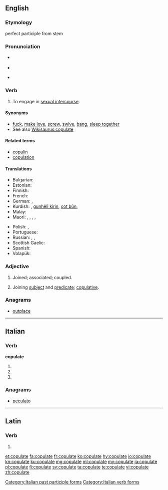 ==English==

===Etymology===
{{etyl|la|en}} {{term|copulare||to couple|lang=la}} perfect participle from stem {{term|copulat-|lang=la}}

===Pronunciation===
* {{a|UK}} {{IPA|/ˈkɒp.jə.leɪt/}}
* {{rhymes|ɒpjəleɪt}}
* {{a|US}} {{IPA|/ˈkɔ.pjə.leɪt/}}

===Verb===
{{en-verb|copulat|ing}}

# To engage in [[sexual intercourse]].

====Synonyms====
* [[fuck]], [[make love]], [[screw]], [[swive]], [[bang]], [[sleep together]]
* See also [[Wikisaurus:copulate]]

====Related terms====
* [[copulin]]
* [[copulation]]

====Translations====
{{trans-top|to engage in sexual intercourse}}
* Bulgarian: {{t|bg|съвокуплявам се}}
* Estonian: {{t|et|paarituma}}
* Finnish: {{t+|fi|paritella}}
* French: {{t+|fr|coïter}}
* German: {{t+|de|kopulieren}}, {{t|de|beischlafen}}
* Kurdish: {{t+|ku|perîn}}, [[gunhêlî|gunhêlî kirin]], [[cot|cot bûn]], {{t+|ku|gan}}
* Malay: {{t|ms|mengawan}}
* Maori: {{t|mi|ai}}, {{t|mi|mahimahi}}, {{t|mi|onioni}}, {{t|mi|tauonioni}}, {{t|mi|tōkai}}
{{trans-mid}}
* Polish: {{t+|pl|spółkować}}, {{t+|pl|kopulować}}
* Portuguese: {{t+|pt|copular}}
* Russian: {{qualifier|intransitive}} {{t+|ru|совокупляться|tr=sovokuplját'sja|sc=Cyrl}} {{impf}}, {{t+|ru|совокупиться|pf|tr=sovokupít'sja|sc=Cyrl}}, {{t+|ru|сношаться|impf|tr=snošát'sja|sc=Cyrl}}
* Scottish Gaelic: {{qualifier|birds}} {{t|gd|cliath}}
* Spanish: {{t+|es|copular}}
* Volapük: {{t+|vo|koitön}}
{{trans-bottom}}

===Adjective===
{{en-adj|-}}

# {{context|obsolete|lang=en}} Joined; associated; coupled.
#: {{rfquotek|Francis Bacon}}
# {{context|grammar|lang=en}} Joining [[subject]] and [[predicate]]; [[copulative]].
#: {{rfquotek|F. A. March}}

===Anagrams===
* [[outplace#English|outplace]]

----

==Italian==

===Verb===
'''copulate'''

# {{conjugation of|copulare||2|p|pres|ind|lang=it}}
# {{conjugation of|copulare||2|p|imp|lang=it}}
# {{feminine plural of|copulato|lang=it}}

===Anagrams===
* [[peculato#Italian|peculato]]

[[Category:Italian past participle forms]]
[[Category:Italian verb forms]]

----

==Latin==

===Verb===
{{la-verb-form|cōpulāte}}

# {{conjugation of|cōpulō||1|p|pres|act|imp|lang=la}}

[[et:copulate]]
[[fa:copulate]]
[[fr:copulate]]
[[ko:copulate]]
[[hy:copulate]]
[[io:copulate]]
[[kn:copulate]]
[[ku:copulate]]
[[mg:copulate]]
[[ml:copulate]]
[[my:copulate]]
[[ja:copulate]]
[[pl:copulate]]
[[fi:copulate]]
[[sv:copulate]]
[[ta:copulate]]
[[te:copulate]]
[[vi:copulate]]
[[zh:copulate]]